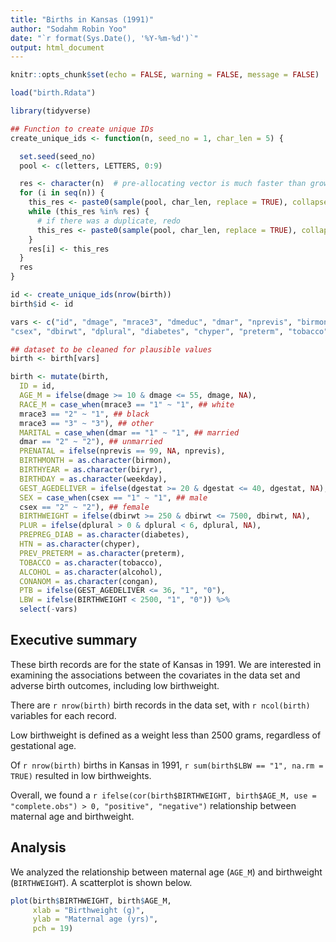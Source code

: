 ```yaml
---
title: "Births in Kansas (1991)"
author: "Sodahm Robin Yoo"
date: "`r format(Sys.Date(), '%Y-%m-%d')`"
output: html_document
---
```


<!--
	This code chunk suppresses all code chunks from appearing in the rendered
  document
-->

```r

knitr::opts_chunk$set(echo = FALSE, warning = FALSE, message = FALSE)

```

<!--
	The code chunk below reads in the data from my local drive.
-->

```r

load("birth.Rdata")

```

<!--
  The code chunk below loads in the package tidyverse, which you'll have to install if you haven't already
-->

```r

library(tidyverse)

```

<!--
	The code chunk below is a function to create a unique ID for each record.
-->

```r

## Function to create unique IDs
create_unique_ids <- function(n, seed_no = 1, char_len = 5) {

  set.seed(seed_no)
  pool <- c(letters, LETTERS, 0:9)

  res <- character(n)  # pre-allocating vector is much faster than growing it
  for (i in seq(n)) {
    this_res <- paste0(sample(pool, char_len, replace = TRUE), collapse = "")
    while (this_res %in% res) {
      # if there was a duplicate, redo
      this_res <- paste0(sample(pool, char_len, replace = TRUE), collapse = "")
    }
    res[i] <- this_res
  }
  res
}

```

<!--
  The code chunk below does some cleaning for my birth records datasets
-->

```r

id <- create_unique_ids(nrow(birth))
birth$id <- id

vars <- c("id", "dmage", "mrace3", "dmeduc", "dmar", "nprevis", "birmon", "biryr", "weekday", "dgestat",
"csex", "dbirwt", "dplural", "diabetes", "chyper", "preterm", "tobacco", "alcohol", "congan")

## dataset to be cleaned for plausible values
birth <- birth[vars]

birth <- mutate(birth,
  ID = id,
  AGE_M = ifelse(dmage >= 10 & dmage <= 55, dmage, NA),
  RACE_M = case_when(mrace3 == "1" ~ "1", ## white
  mrace3 == "2" ~ "1", ## black
  mrace3 == "3" ~ "3"), ## other
  MARITAL = case_when(dmar == "1" ~ "1", ## married
  dmar == "2" ~ "2"), ## unmarried
  PRENATAL = ifelse(nprevis == 99, NA, nprevis),
  BIRTHMONTH = as.character(birmon),
  BIRTHYEAR = as.character(biryr),
  BIRTHDAY = as.character(weekday),
  GEST_AGEDELIVER = ifelse(dgestat >= 20 & dgestat <= 40, dgestat, NA),
  SEX = case_when(csex == "1" ~ "1", ## male
  csex == "2" ~ "2"), ## female
  BIRTHWEIGHT = ifelse(dbirwt >= 250 & dbirwt <= 7500, dbirwt, NA),
  PLUR = ifelse(dplural > 0 & dplural < 6, dplural, NA),
  PREPREG_DIAB = as.character(diabetes),
  HTN = as.character(chyper),
  PREV_PRETERM = as.character(preterm),
  TOBACCO = as.character(tobacco),
  ALCOHOL = as.character(alcohol),
  CONANOM = as.character(congan),
  PTB = ifelse(GEST_AGEDELIVER <= 36, "1", "0"),
  LBW = ifelse(BIRTHWEIGHT < 2500, "1", "0")) %>%
  select(-vars)

```
## Executive summary

These birth records are for the state of Kansas in 1991. We are interested in
examining the associations between the covariates in the data set and adverse
birth outcomes, including low birthweight.

There are `r nrow(birth)` birth records in the data set, with `r ncol(birth)`
variables for each record.

Low birthweight is defined as a weight less than 2500 grams, regardless of gestational age.

Of `r nrow(birth)` births in Kansas in 1991, `r sum(birth$LBW == "1", na.rm = TRUE)` resulted in
low birthweights.

Overall, we found a `r ifelse(cor(birth$BIRTHWEIGHT, birth$AGE_M, use = "complete.obs") > 0, "positive", "negative")`
relationship between maternal age and birthweight.

## Analysis

We analyzed the relationship between maternal age (`AGE_M`) and birthweight (`BIRTHWEIGHT`).
A scatterplot is shown below.

```r

plot(birth$BIRTHWEIGHT, birth$AGE_M,
     xlab = "Birthweight (g)",
     ylab = "Maternal age (yrs)",
     pch = 19)

```

<!--
  Rscript -e "rmarkdown::render('info550-hw3.Rmd', 'ioslides_presentation', 'hw3.html')"
-->

<!--
  Participation grades:
  
  Nanxi: 1
  Limeng: 1
  Shauna: 1
-->
